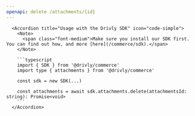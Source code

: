 ```yaml
---
openapi: delete /attachments/{id}
---
```


      <Accordion title="Usage with the Drivly SDK" icon="code-simple">
        <Note>
          <span class="font-medium">Make sure you install our SDK first. You can find out how, and more [here](/commerce/sdk).</span>
        </Note>

        ```typescript
        import { SDK } from '@drivly/commerce'
        import type { attachments } from '@drivly/commerce'

        const sdk = new SDK(...)

        const attachments = await sdk.attachments.delete(attachmentsId: string): Promise<void>
        ```
      </Accordion>
